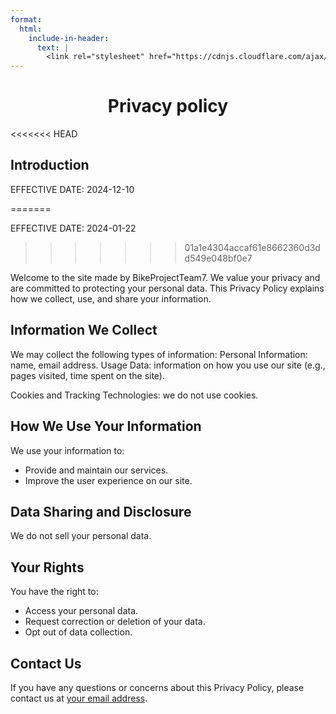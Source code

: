 ```yaml
---
format:
  html:
    include-in-header:
      text: |
        <link rel="stylesheet" href="https://cdnjs.cloudflare.com/ajax/libs/font-awesome/6.5.1/css/all.min.css">
---
```


<div style="text-align: center;">
<h1>Privacy policy <i class="fas fa-lock"></i></h1>
</div>

<<<<<<< HEAD

## Introduction

<p class = "text"> EFFECTIVE DATE: 2024-12-10 </p>
=======
<p class = "text"> EFFECTIVE DATE: 2024-01-22 </p>
>>>>>>> 01a1e4304accaf61e8662360d3dd549e048bf0e7

<p class = "text"> Welcome to the site made by BikeProjectTeam7. We value your privacy and are committed to protecting your personal data. This Privacy Policy explains how we collect, use, and share your information. </p>

## Information We Collect

<p class = "text"> We may collect the following types of information:
Personal Information: name, email address.
Usage Data: information on how you use our site (e.g., pages visited, time spent on the site). </p>

<p class = "text">  Cookies and Tracking Technologies: we do not use cookies. </p>

## How We Use Your Information

<p class = "text">  We use your information to: </p>

<ul class = "text">
    <li>Provide and maintain our services.</li>
    <li>Improve the user experience on our site.</li>
</ul>

## Data Sharing and Disclosure

<p class = "text">  We do not sell your personal data. </p>

## Your Rights

<p class = "text"> You have the right to: </p>

<ul class = "text"> 
    <li>Access your personal data.</li>
    <li>Request correction or deletion of your data.</li>
    <li>Opt out of data collection. </li>
</ul>

## Contact Us

<p class = "text"> If you have any questions or concerns about this Privacy Policy, please contact us at <a href="about_us.html#mail">your email address</a>. </p>

